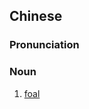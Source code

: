 ==Chinese==
{{zh-forms|s=驹子}}

===Pronunciation===
{{zh-pron
|m=jūzi
|c=keoi1 zi2
|cat=n
}}

===Noun===
{{zh-noun}}

# [[foal]]

{{zh-cat|Horses}}